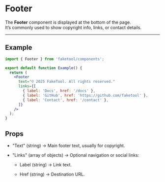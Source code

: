 # Footer

The **Footer** component is displayed at the bottom of the page.  
It’s commonly used to show copyright info, links, or contact details.

---

## Example

```jsx copy
import { Footer } from 'faketool/components';

export default function Example() {
  return (
    <Footer
      text="© 2025 FakeTool. All rights reserved."
      links={[
        { label: 'Docs', href: '/docs' },
        { label: 'GitHub', href: 'https://github.com/faketool' },
        { label: 'Contact', href: '/contact' },
      ]}
    />
  );
}
```

## Props

- "Text" (string) → Main footer text, usually for copyright.

- "Links" (array of objects) → Optional navigation or social links:

  - Label (string) → Link text.

  - Href (string) → Destination URL.
